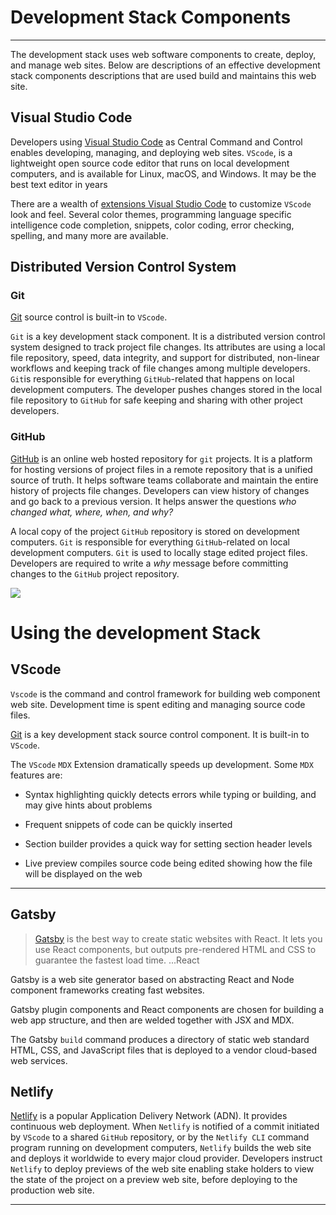 

# Development Stack Components

***

The development stack uses web software components to create, deploy, and manage web sites. Below are descriptions of an effective development stack components descriptions that are used build and maintains this web site.


## Visual Studio Code


Developers using  [Visual Studio Code](https://code.visualstudio.com/)  as   Central Command and Control   enables  developing, managing, and deploying web sites. `VScode`, is a lightweight open source code editor that runs on local development computers,  and is available for Linux, macOS, and Windows. It may be the best text editor in years

There are a wealth of [extensions Visual Studio Code](https://marketplace.visualstudio.com) to customize `VScode` look and feel. Several color themes, programming language specific intelligence code completion, snippets, color coding, error checking, spelling, and many more are available.

## Distributed Version Control System

### Git

[Git](https://git-scm.com/)  source control is built-in to `VScode`. 

`Git`  is a key development stack  component. It is a distributed version control system designed to track project file changes.  Its attributes are using a local file repository, speed, data integrity, and support for distributed, non-linear workflows and keeping track of file changes among multiple developers. `Git`is responsible for everything `GitHub`-related that happens on  local development computers. The developer pushes changes stored in the local file repository to `GitHub` for safe keeping and sharing with other project developers.


### GitHub

[GitHub](https://github.com/)  is an online web hosted repository for `git` projects. It is a platform for hosting  versions of project files in a remote repository that is a unified source of truth.  It helps software teams collaborate and maintain the entire history of  projects file changes. Developers can view history of changes and go back to a previous version. It helps answer the questions *who changed what, where, when, and why?*

A local copy of the project `GitHub` repository is stored on development computers. `Git` is responsible for everything `GitHub`-related  on local development computers. `Git` is used to locally stage edited project files. Developers are required to write a *why* message before committing changes to the `GitHub` project repository.

<img src={diffGitGithub} />


# Using the development Stack


## VScode

`Vscode` is the command and control framework  for building web component web site. Development time is spent editing and managing source code files. 

[Git](https://git-scm.com/) is a key development stack  source control component. It is built-in to `VScode`.

The `VScode` `MDX` Extension dramatically speeds up development.  Some `MDX` features are:

- Syntax highlighting quickly detects  errors while typing or building, and may give hints about problems

- Frequent snippets of code can be quickly inserted

- Section builder provides a quick way for setting section header levels

- Live preview compiles source code being edited  showing how the file will be displayed on the web


***

## Gatsby


> [Gatsby](https://www.gatsbyjs.com/) is the best way to create static websites with React. It lets you use React components, but outputs pre-rendered HTML and CSS to guarantee the fastest load time.  ...React

Gatsby  is a web site generator based on abstracting React and Node component frameworks creating fast websites.

Gatsby plugin components and React components are chosen for  building a web app structure, and then are  welded together with JSX and MDX. 

The Gatsby ``build`` command produces a directory of static web standard HTML, CSS, and JavaScript files that is deployed to a vendor cloud-based  web services. 



## Netlify

[Netlify](https://www.netlify.com/)  is a popular Application Delivery Network (ADN). It provides continuous web deployment. When `Netlify` is notified of a commit initiated by `VScode` to a shared `GitHub` repository, or by the `Netlify CLI` command program running on development computers, `Netlify` builds the web site and deploys  it worldwide to every major cloud provider. Developers instruct `Netlify` to deploy previews of the web site  enabling stake holders to view the state of the project on a preview web site, before deploying to the production web site.

***